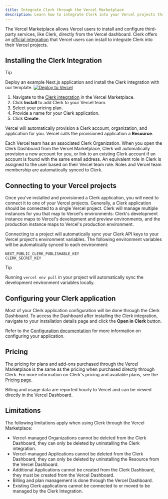 ```yaml
---
title: Integrate Clerk through the Vercel Marketplace
description: Learn how to integrate Clerk into your Vercel projects through the Vercel Marketplace.
---
```


The Vercel Marketplace allows Vercel users to install and configure third-party services, like Clerk, directly from the Vercel dashboard. Clerk offers an [official integration](https://vercel.com/marketplace/clerk) that Vercel users can install to integrate Clerk into their Vercel projects.

## Installing the Clerk Integration

> [!TIP]
> Deploy an example Next.js application and install the Clerk integration with our template.
> <a href="https://vercel.com/new/clone?repository-url=https%3A%2F%2Fgithub.com%2Fclerk%2Fnextjs-auth-starter-template&project-name=nextjs-clerk&repository-name=nextjs-with-clerk&demo-title=Next.js+Clerk+Template&demo-description=A+Next.js+application+pre-configured+to+authenticate+users+with+Clerk.&demo-url=https%3A%2F%2Fnextjs-auth-starter-template-kit.vercel.app%2F&demo-image=%2F%2Fraw.githubusercontent.com%2Fclerk%2Fnextjs-auth-starter-template%2Frefs%2Fheads%2Fmain%2Fpublic%2Fog.png&integration-ids=oac_7uYNbc9CdDAZmNqbt3LEkO3a&products=%5B%7B%22type%22%3A%22integration%22%2C%22integrationSlug%22%3A%22clerk%22%2C%22productSlug%22%3A%22clerk%22%2C%22protocol%22%3A%22authentication%22%2C%22group%22%3A%22%22%7D%5D&teamSlug=clerk-production" target="_blank"><img src="https://vercel.com/button" alt="Deploy to Vercel" /></a>

1. Navigate to the [Clerk integration](https://vercel.com/marketplace/clerk) in the Vercel Marketplace.
1. Click **Install** to add Clerk to your Vercel team.
1. Select your pricing plan.
1. Provide a name for your Clerk application.
1. Click **Create**.

Vercel will automatically provision a Clerk account, organization, and application for you. Vercel calls the provisioned application a **Resource**.

Each Vercel team has an associated Clerk Organization. When you open the Clerk Dashboard from the Vercel Marketplace, Clerk will automatically provision a new account for you, or link to an existing Clerk account if an account is found with the same email address. An equivalent role in Clerk is assigned to the user based on their Vercel team role. Roles and Vercel team membership are automatically synced to Clerk.

## Connecting to your Vercel projects

Once you've installed and provisioned a Clerk application, you will need to connect it to one of your Vercel projects. Generally, a Clerk application should be connected to a single Vercel project. Clerk will manage multiple instances for you that map to Vercel's environments: Clerk's development instance maps to Vercel's development and preview environments, and the production instance maps to Vercel's production environment.

Connecting to a project will automatically sync your Clerk API keys to your Vercel project's environment variables. The following environment variables will be automatically synced to each environment:

```
NEXT_PUBLIC_CLERK_PUBLISHABLE_KEY
CLERK_SECRET_KEY
```

> [!TIP]
> Running `vercel env pull` in your project will automatically sync the development environment variables locally.

## Configuring your Clerk application

Most of your Clerk application configuration will be done through the Clerk Dashboard. To access the Dashboard after installing the Clerk integration, navigate to your installation details page and click the **Open in Clerk** button.

Refer to the [Configuration documentation](/docs/authentication/overview) for more information on configuring your application.

## Pricing

The pricing for plans and add-ons purchased through the Vercel Marketplace is the same as the pricing when purchased directly through Clerk. For more information on Clerk's pricing and available plans, see the [Pricing page](/pricing).

Billing and usage data are reported hourly to Vercel and can be viewed directly in the Vercel Dashboard.

## Limitations

The following limitations apply when using Clerk through the Vercel Marketplace:

- Vercel-managed Organizations cannot be deleted from the Clerk Dashboard, they can only be deleted by uninstalling the Clerk integration.
- Vercel-managed Applications cannot be deleted from the Clerk Dashboard, they can only be deleted by uninstalling the Resource from the Vercel Dashboard.
- Additional Applications cannot be created from the Clerk Dashboard, they must be created from the Vercel Dashboard.
- Billing and plan management is done through the Vercel Dashboard.
- Existing Clerk applications cannot be connected to or moved to be managed by the Clerk Integration.
